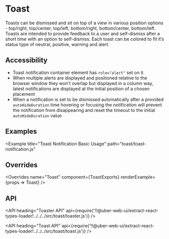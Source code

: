 <!--
Copyright (c) 2018-2019 Uber Technologies, Inc.

This source code is licensed under the MIT license found in the
LICENSE file in the root directory of this source tree.
-->





# Toast

Toasts can be dismissed and sit on top of a view in various position options - top/right, top/center,
top/left, bottom/right, bottom/center, bottom/left. Toasts are intended to provide feedback to a user
and self-dismiss after a short time with an option to self-dismiss. Each toast can be colored to fit
it’s status type of neutral, positive, warning and alert.

## Accessibility

- Toast notification container element has `role="alert"` set on it.
- When multiple alerts are displayed and positioned relative to the browser window they won't overlap but displayed in a column way, latest notifications are displayed at the initial position of a chosen placement
- When a notification is set to be dismissed automatically after a provided `autoHideDuration` time hovering or focusing the notification will prevent the notification from disappearing and reset the timeout to the initial `autoHideDuration` value

## Examples

<Example title="Toaster Basic Usage" path="toast/basic.js">
  <ToastBasic />
</Example>

<Example
  title="Toast Notification Basic Usage"
  path="toast/toast-notification.js"
>
  <ToastNotification />
</Example>

## Overrides

<Overrides
  name="Toast"
  component={ToastExports}
  renderExample={props => <Toast overrides={props.overrides}>Toast</Toast>}
/>

## API

<API
  heading="Toaster API"
  api={require('!!@uber-web-ui/extract-react-types-loader!../../../src/toast/toaster.js')}
/>

<API
  heading="Toast API"
  api={require('!!@uber-web-ui/extract-react-types-loader!../../../src/toast/toast.js')}
/>

<Exports component={ToastExports} title="Toast exports" path="baseui/toast" />
